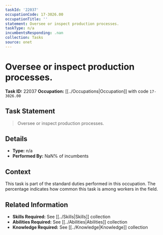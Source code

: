 ```yaml
---
taskId: '22037'
occupationCode: 17-3026.00
occupationTitle: ''
statement: Oversee or inspect production processes.
taskType: n/a
incumbentsResponding: .nan
collection: Tasks
source: onet
---
```

# Oversee or inspect production processes.

**Task ID:** 22037
**Occupation:** [[../Occupations|Occupation]] with code `17-3026.00`

## Task Statement

> Oversee or inspect production processes.

## Details

- **Type:** n/a
- **Performed By:** NaN% of incumbents

## Context

This task is part of the standard duties performed in this occupation. The percentage indicates how common this task is among workers in the field.

## Related Information

- **Skills Required:** See [[../Skills|Skills]] collection
- **Abilities Required:** See [[../Abilities|Abilities]] collection
- **Knowledge Required:** See [[../Knowledge|Knowledge]] collection
